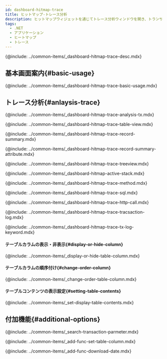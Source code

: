 ```yaml
---
id: dashboard-hitmap-trace
title: ヒットマップ-トレース分析
description: ヒットマップウィジェットを通じてトレース分析ウィンドウを開き、トランザクション一覧と各トランザクション下位のステップ情報を一度に確認できます。
tags:
  - .NET
  - アプリケーション
  - ヒートマップ
  - トレース
---
```


<!-- 概要-->

{@include: ../common-items/_dashboard-hitmap-trace-desc.mdx}

## 基本画面案内{#basic-usage}

{@include: ../common-items/_dashboard-hitmap-trace-basic-usage.mdx} 

## トレース分析{#anlaysis-trace}

{@include: ../common-items/_dashboard-hitmap-trace-analysis-tx.mdx}

<!--### 테이블 뷰-->

{@include: ../common-items/_dashboard-hitmap-trace-table-view.mdx}  

<!--### 레코드 요약-->

{@include: ../common-items/_dashboard-hitmap-trace-record-summary.mdx}  

{@include: ../common-items/_dashboard-hitmap-trace-record-summary-attribute.mdx} 

<!--### 트리뷰-->

{@include: ../common-items/_dashboard-hitmap-trace-treeview.mdx}  

<!--### 액티브 스택-->

{@include: ../common-items/_dashboard-hitmap-active-stack.mdx}

<!--### 메소드 요약-->

{@include: ../common-items/_dashboard-hitmap-trace-method.mdx}

<!--### SQL 요약-->

{@include: ../common-items/_dashboard-hitmap-trace-sql.mdx}

<!--### HTTP Call 요약-->

{@include: ../common-items/_dashboard-hitmap-trace-http-call.mdx}

<!--### 트랜잭션 로그-->

{@include: ../common-items/_dashboard-hitmap-trace-tracsaction-log.mdx}  

<!--#### 키워드 하이라이트 설정하기, 삭제-->

{@include: ../common-items/_dashboard-hitmap-trace-tx-log-keyword.mdx}

#### テーブルカラムの表示・非表示{#display-or-hide-column}

{@include: ../common-items/_display-or-hide-table-column.mdx} 

#### テーブルカラムの順序付け{#change-order-column}

{@include: ../common-items/_change-order-table-column.mdx} 

#### テーブルコンテンツの表示設定{#setting-table-contents}

{@include: ../common-items/_set-display-table-contents.mdx} 

## 付加機能{#additional-options}

<!--### 트랜잭션 파라미터 조회-->

{@include: ../common-items/_search-transaction-parmeter.mdx} 

<!--### 테이블 컬럼 설정하기 set-table-column-->

{@include: ../common-items/_add-func-set-table-column.mdx} 

<!--### 조회 데이터 다운로드-->

{@include: ../common-items/_add-func-download-date.mdx} 

